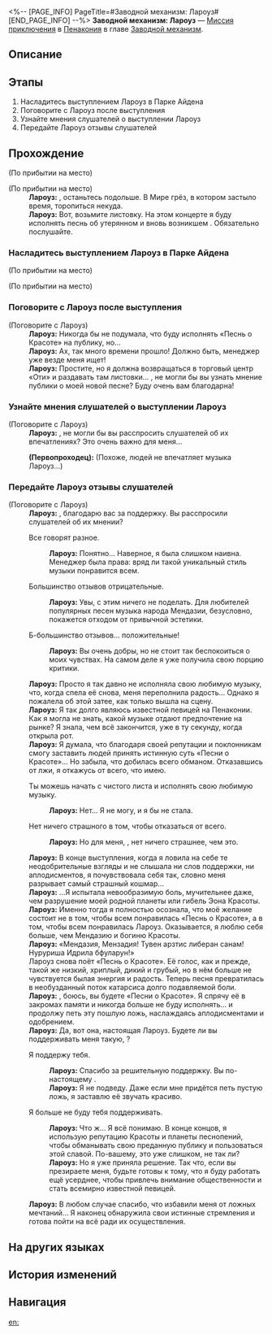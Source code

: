 <%-- [PAGE_INFO]
PageTitle=#Заводной механизм: Лароуз#
[END_PAGE_INFO] --%>
{{Дополнить|Диалоги.}}
{{Миссия Инфобокс
|id              = 4240312
|Название        = 
|Изображение     = Миссия Заводной механизм Лароуз.png
|Тип             = Миссия приключения
|Событие         = 
|Глава           = Заводной механизм
|Условия         = Завершена [[Миссия Освоения]] «[[Ночь по имени Нежность]]»
|Персонажи       = Лароуз; Первопроходец
|СтартЛокация    = [[Пенакония]] — [[Золотой миг]]
|Мир             = Пенакония
|Предыдущая      = 
|Следующая       = 
|Награды         = Опыт Освоения*100; Звёздный нефрит*10; Очищенный эфир*3; Часокредиты*180; Кредиты*20 000
}}
'''Заводной механизм: Лароуз''' — [[Миссия приключения]] в [[Пенакония]] в главе [[Заводной механизм]].

==Описание==
{{Описание|<!--официальное описание из Перекрёстка судеб-->}}

==Этапы==
# Насладитесь выступлением Лароуз в Парке Айдена
# Поговорите с Лароуз после выступления
# Узнайте мнения слушателей о выступлении Лароуз
# Передайте Лароуз отзывы слушателей

==Прохождение==
{{Дополнить}}
;(По прибытии на место)

;(По прибытии на место)
:'''Лароуз:''' {{MC|м=Дорогой господин|ж=Дорогая госпожа}}, останьтесь подольше. В Мире грёз, в котором застыло время, торопиться некуда.
:'''Лароуз:''' Вот, возьмите листовку. На этом концерте я буду исполнять песнь об утерянном и вновь возникшем {{Rubi|прекрасном|Красота}}. Обязательно послушайте.
{{Диалог Конец}}

===Насладитесь выступлением Лароуз в Парке Айдена===
{{Описание миссии|тип=Миссия приключения|локация=Золотой миг|Тик-так! Покрутите стрелки... Тик-так!<br />Исследуйте сознание людей, они ждут этого. Помогите им раскрыть свою истинную сущность.}}
{{Диалог Начало}}
;(По прибытии на место)

;(По прибытии на место)
:{{tx}}
:{{tx}}
{{Диалог Конец}}

===Поговорите с Лароуз после выступления===
{{Диалог Начало}}

;(Поговорите с Лароуз)
:'''Лароуз:''' Никогда бы не подумала, что буду исполнять «Песнь о Красоте» на публику, но...
:'''Лароуз:''' Ах, так много времени прошло! Должно быть, менеджер уже везде меня ищет!
:'''Лароуз:''' Простите, но я должна возвращаться в торговый центр «Оти» и раздавать там листовки... {{MC|ж=Уважаемая госпожа|м=Уважаемый господин}}, не могли бы вы узнать мнение публики о моей новой песне? Буду очень вам благодарна!
{{Диалог Конец}}

===Узнайте мнения слушателей о выступлении Лароуз===
{{Диалог Начало}}

;(Поговорите с Лароуз)
:'''Лароуз:''' {{MC|ж=Любезная госпожа|м=Любезный господин}}, не могли бы вы расспросить слушателей об их впечатлениях? Это очень важно для меня...

:'''(Первопроходец):''' (Похоже, людей не впечатляет музыка Лароуз...)
{{Диалог Конец}}

===Передайте Лароуз отзывы слушателей===
{{Диалог Начало}}

;(Поговорите с Лароуз)
:'''Лароуз:''' {{MC|ж=Любезная госпожа|м=Любезный господин}}, благодарю вас за поддержку. Вы расспросили слушателей об их мнении?
:{{Диалог|Стрелка}} Все говорят разное.
::'''Лароуз:''' Понятно... Наверное, я была слишком наивна. Менеджер была права: вряд ли такой уникальный стиль музыки понравится всем.
:{{Диалог|Стрелка}} Большинство отзывов отрицательные.
::'''Лароуз:''' Увы, с этим ничего не поделать. Для любителей популярных песен музыка народа Мендазии, безусловно, покажется отходом от привычной эстетики.
:{{Диалог|Стрелка}} Б-большинство отзывов... положительные!
::'''Лароуз:''' Вы очень добры, но не стоит так беспокоиться о моих чувствах. На самом деле я уже получила свою порцию критики.
:'''Лароуз:''' Просто я так давно не исполняла свою любимую музыку, что, когда спела её снова, меня переполнила радость... Однако я пожалела об этой затее, как только вышла на сцену.
:'''Лароуз:''' Я так долго являюсь известной певицей на Пенаконии. Как я могла не знать, какой музыке отдают предпочтение на рынке? Я знала, чем всё закончится, уже в ту секунду, когда открыла рот.
:'''Лароуз:''' Я думала, что благодаря своей репутации и поклонникам смогу заставить людей принять истинную суть «Песни о Красоте»... Но забыла, что добилась всего обманом. Отказавшись от лжи, я откажусь от всего, что имею.
:{{Диалог|Стрелка}} Ты можешь начать с чистого листа и исполнять свою любимую музыку.
::'''Лароуз:''' Нет... Я не могу, и я бы не стала.
:{{Диалог|Стрелка}} Нет ничего страшного в том, чтобы отказаться от всего.
::'''Лароуз:''' Но для меня, {{MC|ж=любезная госпожа|м=любезный господин}}, нет ничего страшнее, чем это.
:'''Лароуз:''' В конце выступления, когда я ловила на себе те неодобрительные взгляды и не слышала ни слов поддержки, ни аплодисментов, я почувствовала себя так, словно меня разрывает самый страшный кошмар...
:'''Лароуз:''' ...Я испытала невообразимую боль, мучительнее даже, чем разрушение моей родной планеты или гибель Эона Красоты.
:'''Лароуз:''' Именно тогда я полностью осознала, что моё желание состоит не в том, чтобы всем понравилась «Песнь о Красоте», а в том, чтобы всем понравилась Лароуз. Оказывается, я люблю себя больше, чем Мендазию и богиню Красоты.
:'''Лароуз:''' «Мендазия, Мензадия! Тувен арзтис либеран санам! Нуруриша Идрила бфуларун!»
:Лароуз снова поёт «Песнь о Красоте». Её голос, как и прежде, такой же низкий, хриплый, дикий и грубый, но в нём больше не чувствуется былая энергия и радость. Теперь песня превратилась в необузданный поток катарсиса долго подавляемой боли.
:'''Лароуз:''' {{MC|ж=Любезная госпожа|м=Любезный господин}}, боюсь, вы будете {{MC|ж=последней слушательницей|м=последним слушателем}} «Песни о Красоте». Я спрячу её в закромах памяти и никогда больше не буду исполнять... и продолжу петь эту пошлую ложь, наслаждаясь аплодисментами и одобрением.
:'''Лароуз:''' Да, вот она, настоящая Лароуз. Будете ли вы поддерживать меня такую, {{MC|ж=любезная госпожа|м=любезный господин}}?
:{{Диалог|Стрелка}} Я поддержу тебя.
::'''Лароуз:''' Спасибо за решительную поддержку. Вы по-настоящему {{MC|ж=преданная слушательница|м=преданный слушатель}}.
::'''Лароуз:''' Я не подведу. Даже если мне придётся петь пустую ложь, я заставлю её звучать красиво.
:{{Диалог|Стрелка}} Я больше не буду тебя поддерживать.
::'''Лароуз:''' Что ж... Я всё понимаю. В конце концов, я использую репутацию Красоты и планеты песнопений, чтобы обманывать свою преданную публику и пользоваться этой славой. По-вашему, это уже слишком, не так ли?
::'''Лароуз:''' Но я уже приняла решение. Так что, если вы презираете меня, будьте готовы к тому, что я буду работать ещё усерднее, чтобы привлечь внимание общественности и стать всемирно известной певицей.
:'''Лароуз:''' В любом случае спасибо, что избавили меня от ложных мечтаний... Я наконец обнаружила свои истинные стремления и готова пойти на всё ради их осуществления.
{{Диалог Конец}}

==На других языках==
{{На других языках
|en   = Clockwork: Larose
|zhs  = 钟表把戏：拉洛丝
|zht  = 鐘錶把戲：拉洛絲
|ja   = クロックトリック：ラローズ
|ko   = 시계 트릭: 라로즈
|es   = Trucorreloj: Larose
|fr   = Pouvoir de la Pendule&nbsp;: Larose
|ru   = Заводной механизм: Лароуз
|th   = กลนาฬิกา: Larose
|vi   = Thủ Thuật Đồng Hồ: Larose
|de   = Uhrwerk: Larose
|id   = Clockwork: Larose
|pt   = Truquelógio: Larose
}}

==История изменений==
{{История изменений|3.5}}

==Навигация==
{{Миссия приключения Навбокс|Глава }}

[[en:]]
